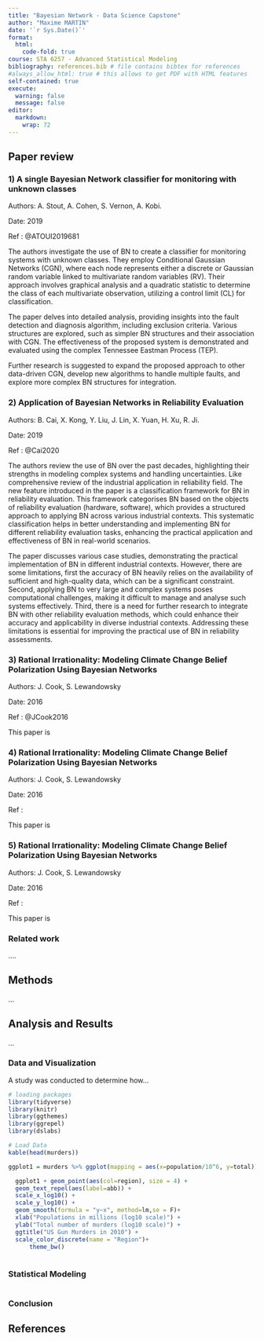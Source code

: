 ```yaml
---
title: "Bayesian Network - Data Science Capstone"
author: "Maxime MARTIN"
date: '`r Sys.Date()`'
format:
  html:
    code-fold: true
course: STA 6257 - Advanced Statistical Modeling
bibliography: references.bib # file contains bibtex for references
#always_allow_html: true # this allows to get PDF with HTML features
self-contained: true
execute: 
  warning: false
  message: false
editor: 
  markdown: 
    wrap: 72
---
```


## Paper review

### 1) A single Bayesian Network classifier for monitoring with unknown classes

Authors: A. Stout, A. Cohen, S. Vernon, A. Kobi.

Date: 2019

Ref : @ATOUI2019681

The authors investigate the use of BN to create a classifier for
monitoring systems with unknown classes. They employ Conditional
Gaussian Networks (CGN), where each node represents either a discrete or
Gaussian random variable linked to multivariate random variables (RV).
Their approach involves graphical analysis and a quadratic statistic to
determine the class of each multivariate observation, utilizing a
control limit (CL) for classification.

The paper delves into detailed analysis, providing insights into the
fault detection and diagnosis algorithm, including exclusion criteria.
Various structures are explored, such as simpler BN structures and their
association with CGN. The effectiveness of the proposed system is
demonstrated and evaluated using the complex Tennessee Eastman Process
(TEP).

Further research is suggested to expand the proposed approach to other
data-driven CGN, develop new algorithms to handle multiple faults, and
explore more complex BN structures for integration.

### 2) Application of Bayesian Networks in Reliability Evaluation

Authors: B. Cai, X. Kong, Y. Liu, J. Lin, X. Yuan, H. Xu, R. Ji.

Date: 2019

Ref : @Cai2020

The authors review the use of BN over the past decades, highlighting
their strengths in modeling complex systems and handling uncertainties.
Like comprehensive review of the industrial application in reliability
field. The new feature introduced in the paper is a classification
framework for BN in reliability evaluation. This
framework categorises BN based on the objects of reliability evaluation
(hardware, software), which provides a structured approach to applying
BN across various industrial contexts. This systematic classification
helps in better understanding and implementing BN for different
reliability evaluation tasks, enhancing the practical application and
effectiveness of BN in real-world scenarios.

The paper discusses various case studies, demonstrating the practical
implementation of BN in different industrial contexts. However, there
are some limitations, first the accuracy of BN heavily relies on the
availability of sufficient and high-quality data, which can be a
significant constraint. Second, applying BN to very large and complex
systems poses computational challenges, making it difficult to manage
and analyse such systems effectively. Third, there is a need for further
research to integrate BN with other reliability evaluation methods,
which could enhance their accuracy and applicability in diverse
industrial contexts. Addressing these limitations is essential for
improving the practical use of BN in reliability assessments.

### 3) Rational Irrationality: Modeling Climate Change Belief Polarization Using Bayesian Networks

Authors: J. Cook, S. Lewandowsky

Date: 2016

Ref : @JCook2016

This paper is

### 4) Rational Irrationality: Modeling Climate Change Belief Polarization Using Bayesian Networks

Authors: J. Cook, S. Lewandowsky

Date: 2016

Ref :

This paper is

### 5) Rational Irrationality: Modeling Climate Change Belief Polarization Using Bayesian Networks

Authors: J. Cook, S. Lewandowsky

Date: 2016

Ref :

This paper is

### Related work

....

## Methods

...

## Analysis and Results

...

### Data and Visualization

A study was conducted to determine how...

```r
# loading packages 
library(tidyverse)
library(knitr)
library(ggthemes)
library(ggrepel)
library(dslabs)
```

```r
# Load Data
kable(head(murders))

ggplot1 = murders %>% ggplot(mapping = aes(x=population/10^6, y=total)) 

  ggplot1 + geom_point(aes(col=region), size = 4) +
  geom_text_repel(aes(label=abb)) +
  scale_x_log10() +
  scale_y_log10() +
  geom_smooth(formula = "y~x", method=lm,se = F)+
  xlab("Populations in millions (log10 scale)") + 
  ylab("Total number of murders (log10 scale)") +
  ggtitle("US Gun Murders in 2010") +
  scale_color_discrete(name = "Region")+
      theme_bw()
  

```

### Statistical Modeling

```r

```

### Conclusion

## References
